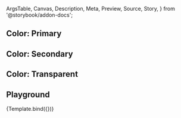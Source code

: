 <!-- @prettier -->

  ArgsTable,
  Canvas,
  Description,
  Meta,
  Preview,
  Source,
  Story,
} from '@storybook/addon-docs';


<Meta component={AppBar} title="Material UI/AppBar" render={Template} />

<Description of={AppBar} />

## Color: Primary

<Canvas>
  <Story
    args={{
      color: 'primary',
    }}
    name="Color: Primary"
  />
</Canvas>

## Color: Secondary

<Canvas>
  <Story
    args={{
      color: 'secondary',
    }}
    name="Color: Secondary"
  />
</Canvas>

## Color: Transparent

<Canvas>
  <Story
    args={{
      color: 'transparent',
    }}
    name="Color: Transparent"
  />
</Canvas>

## Playground

<Canvas isColumn>
  
  <Story name="Playground">{Template.bind({})}</Story>
</Canvas>

<ArgsTable story="Playground" />
